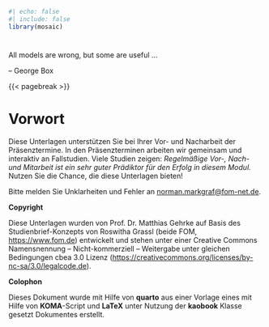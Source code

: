 ```r
#| echo: false
#| include: false
library(mosaic)
```

#  {.unnumbered}

::: {.Zitat}
::: center
All models are wrong, but some are useful ...
:::
::: align-right
-- George Box
:::
:::

{{< pagebreak >}}

# Vorwort {.unnumbered}

Diese Unterlagen unterstützen Sie bei Ihrer Vor- und Nacharbeit der Präsenztermine. In den Präsenzterminen arbeiten wir gemeinsam und interaktiv an Fallstudien. Viele Studien zeigen: *Regelmäßige Vor-, Nach- und Mitarbeit ist ein sehr guter Prädiktor für den Erfolg in diesem Modul.* Nutzen Sie die Chance, die diese Unterlagen bieten!

Bitte melden Sie Unklarheiten und Fehler an [norman.markgraf\@fom-net.de](mailto:norman.markgraf@fom-net.de).

**Copyright**\

Diese Unterlagen wurden von Prof. Dr. Matthias Gehrke auf Basis des Studienbrief-Konzepts von Roswitha Grassl (beide FOM, <https://www.fom.de>) entwickelt und stehen unter einer Creative Commons Namensnennung -- Nicht-kommerziell -- Weitergabe unter gleichen Bedingungen cbea 3.0 Lizenz (<https://creativecommons.org/licenses/by-nc-sa/3.0/legalcode.de>).

**Colophon**\

Dieses Dokument wurde mit Hilfe von **quarto** aus einer Vorlage eines mit Hilfe von **KOMA**-Script und **LaTeX** unter Nutzung der **kaobook** Klasse gesetzt Dokumentes erstellt.
